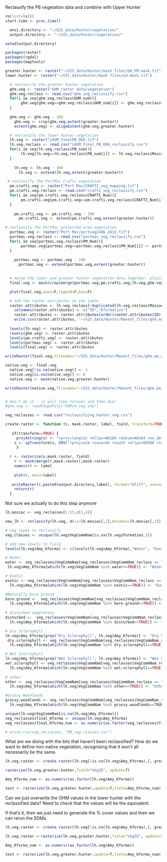 Reclassify the PB vegetation data and combine with Upper Hunter

```r
rm(list=ls())
start.time <- proc.time()

  envi.directory <- "~/GIS_data/Hunter/vegetation/"
  output.directory <- "~/GIS_data/Hunter/vegetation/"

setwd(output.directory)

packages(raster)
packages(rgdal)
packages(maptools)

greater.hunter <- raster("~/GIS_data/Hunter/mask files/GH_PM.mask.tif")
lower.hunter <- raster("~/GIS_data/Hunter/mask files/LH.mask.tif")

  # reclassify the greater hunter vegetation
  ghm.veg <- raster("GHM raster data/vegetation")
  ghm.veg.reclass <- read.csv("ghm_veg_reclassify.csv")
  for(i in seq(ghm.veg.reclass$GHM_num)){
       ghm.veg[ghm.veg==ghm.veg.reclass$GHM_num[i]] <- ghm.veg.reclass$Mosiac_num[i]+100 
  }
  
  ghm.veg <- ghm.veg - 100
    ghm.veg <- crop(ghm.veg,extent(greater.hunter))
    extent(ghm.veg) <- alignExtent(ghm.veg,greater.hunter)

  # reclassify the lower hunter vegetation
  lh.veg <- raster("LHVM_FinalPB_OEH.tif")
  lh.veg.reclass <- read.csv("LHVM_Final_PB_OEH_reclassify.csv")
  for(i in seq(lh.veg.reclass$PB_num)){
       lh.veg[lh.veg==lh.veg.reclass$PB_num[i]] <- lh.veg.reclass$Mosiac_num[i]+100 
  }
  
    lh.veg <- lh.veg - 100
      lh.veg <- extend(lh.veg,extent(greater.hunter))

 # reclassify the PortMac Crafti vegetation
  pm.crafti.veg <- raster("Port Mac/CRAFTI_veg_mapping.tif")
  pm.crafti.veg.reclass <- read.csv("crafti_veg_reclassify.csv")
  for(i in seq(pm.crafti.veg.reclass$CRAFTI_Num)){
       pm.crafti.veg[pm.crafti.veg==pm.crafti.veg.reclass$CRAFTI_Num[i]] <- pm.crafti.veg.reclass$Mosiac_num[i]+100 
  }
  
    pm.crafti.veg <- pm.crafti.veg - 100
      pm.crafti.veg <- extend(pm.crafti.veg,extent(greater.hunter))

# reclassify the PortMac protected area vegetation
  portmac.veg <- raster("Port Mac/portveg2406_2013.tif")
  portmac.veg.reclass <- read.csv("portmac_veg_reclassify.csv")
  for(i in seq(portmac.veg.reclass$PM_Num)){
       portmac.veg[portmac.veg==portmac.veg.reclass$PM_Num[i]] <- portmac.veg.reclass$Mosiac_num[i]+100 
  }
  
    portmac.veg <- portmac.veg - 100
      portmac.veg <- extend(portmac.veg,extent(greater.hunter))

  
  # merge the lower and greater hunter vegetation data together, placing the lower hunter data on top
  final.veg <- mask(crop(merge(portmac.veg,pm.crafti.veg,lh.veg,ghm.veg),greater.hunter),greater.hunter)

  plot(final.veg,axes=F,legend=F,box=F)

  # add the raster attributes to the table
  raster.attributes <- lh.veg.reclass[!duplicated(lh.veg.reclass$Mosiac_num)& !is.na(lh.veg.reclass$Mosiac_num),c(ID="Mosiac_num",Kformation="Mosiac")]
    colnames(raster.attributes) <- c("ID","Kformation")
    raster.attributes <- raster.attributes[order(raster.attributes$ID),]
    write.csv(raster.attributes, "~/GIS_data/Hunter/Maxent_files/ghm_environmental_data/vegetation/vegetation_attributes.csv", row.names=F)
  
  levels(lh.veg) <- raster.attributes
  levels(ghm.veg) <- raster.attributes
  levels(pm.crafti.veg) <- raster.attributes
  levels(portmac.veg) <- raster.attributes
  levels(final.veg) <- raster.attributes

writeRaster(final.veg,filename="~/GIS_data/Hunter/Maxent_files/ghm.pm_environmental_data/vegetation/final_vegetation.tif", ovewrite=TRUE, datatype='INT1U')

native.veg <- final.veg
  native.veg[!is.na(native.veg)] <- 1
  native.veg[is.na(native.veg)] <- 0
  native.veg <- mask(native.veg,greater.hunter)

writeRaster(native.veg,filename="~/GIS_data/Hunter/Maxent_files/ghm.pm_environmental_data/vegetation/native_vegetation.tif", ovewrite=TRUE, datatype='INT1U')



```


```r
# Don't do it - it will take forever and then die!
#ghm.veg <- readShapePoly("GHMv4_veg.shp")

veg_reclasses <- read.csv("reclassifying_hunter_veg.csv")

create.raster <- function (s, mask.raster, label, field, transform=TRUE) {
    
   if(transform==TRUE) {
     proj4string(s) <- "+proj=longlat +ellps=WGS84 +datum=WGS84 +no_defs"
    s <- spTransform(s, CRS("+proj=utm +zone=56 +south +ellps=GRS80 +towgs84=0,0,0,0,0,0,0 +units=m +no_defs"))
     }
    
  r <- rasterize(s,mask.raster, field)
    r <- mask(merge(r,mask.raster),mask.raster)
    names(r) <- label
    
    plot(r, main=label)
    
   writeRaster(r,paste0(output.directory,label), format="GTiff", overwrite=T)
    return(r)
  }

```

Not sure we actually to do this step anymore

```r
lh.mosiac <- veg_reclasses[1:13,c(3,4)]

new_lh <- reclassify(lh.veg, d(is=lh.mosiac[,1],becomes=lh.mosiac[,2]))

```


```r

# veg types to reclassify
veg.classes <- unique(lh.veg$VegCommNam[is.na(lh.veg$Formation_)])

# add new levels to field
levels(lh.veg$Amy_Kforma) <- c(levels(lh.veg$Amy_Kforma),"Water", "Exotic", "Naturally bare", "Disturbed", "Other", "Dry Sclerophyll", "Wet Sclerophyll")

# Water
water <- veg_reclasses$VegCommNam[veg_reclasses$VegCommNam_reclass == "Water"]
 lh.veg$Amy_Kforma[which(lh.veg$VegCommNam %in% water==TRUE)] <- "Water"

# Exotic
exotic <- veg_reclasses$VegCommNam[veg_reclasses$VegCommNam_reclass == "Exotic"]
  lh.veg$Amy_Kforma[which(lh.veg$VegCommNam %in% exotic==TRUE)] <- "Exotic"

#Naturally bare ground
bare.ground <-  veg_reclasses$VegCommNam[veg_reclasses$VegCommNam_reclass == "Naturally bare"]
  lh.veg$Amy_Kforma[which(lh.veg$VegCommNam %in% bare.ground==TRUE)] <- "Naturally bare"
  
# Disturbed vegetation
disturbed <-  veg_reclasses$VegCommNam[veg_reclasses$VegCommNam_reclass == "Disturbed"]
  lh.veg$Amy_Kforma[which(lh.veg$VegCommNam %in% disturbed==TRUE)] <- "Disturbed"

# Dry Sclerophyll
lh.veg$Amy_Kforma[grep("Dry Sclerophyll", lh.veg$Amy_Kforma)] <- "Dry Sclerophyll"
 dry.sclerophyll <- veg_reclasses$VegCommNam[veg_reclasses$VegCommNam_reclass == "Dry Sclerophyll"]
  lh.veg$Amy_Kforma[which(lh.veg$VegCommNam %in% dry.sclerophyll==TRUE)] <- "Dry Sclerophyll"

# Wet Scelrophyll
lh.veg$Amy_Kforma[grep("Wet Sclerophyll", lh.veg$Amy_Kforma)] <- "Wet Sclerophyll"
wet.sclerophyll <- veg_reclasses$VegCommNam[veg_reclasses$VegCommNam_reclass == "Wet Sclerophyll"]
  lh.veg$Amy_Kforma[which(lh.veg$VegCommNam %in% wet.sclerophyll==TRUE)] <- "Wet Sclerophyll"
  
# other
other <- veg_reclasses$VegCommNam[veg_reclasses$VegCommNam_reclass == "Other"]
  lh.veg$Amy_Kforma[which(lh.veg$VegCommNam %in% other==TRUE)] <- "Other"

#Grassy Woodlands
grassy.woodlands <- veg_reclasses$VegCommNam[veg_reclasses$VegCommNam_reclass == "Grassy Woodlands"]
  lh.veg$Amy_Kforma[which(lh.veg$VegCommNam %in% grassy.woodlands==TRUE)] <- "Grassy Woodlands"

unique(lh.veg$VegCommNam[is.na(lh.veg$Amy_Kforma)])
veg_reclasses$final_Kforma <- unique(lh.veg$Amy_Kforma)
veg_reclasses$final_Kforma_num <- as.numeric(as.factor(veg_reclasses$final_Kforma))

# write.csv(veg_reclasses, "PB_veg.classes.csv")

```

What are we doing with the bits that haven't been reclassified?  How do we want to define non-native vegetation, recognising that it won't all necessarily be the same.

```r

lh.veg.raster <- create.raster(lh.veg[!is.na(lh.veg$Amy_Kforma),], greater.hunter, field="Amy_Kforma", transform=FALSE, label="LH_veg")

rasterize(lh.veg,greater.hunter,field="VegID", update=T)

Amy_Kforma_num <- as.numeric(as.factor(lh.veg$Amy_Kforma))

test <- rasterize(lh.veg,greater.hunter,update=T,field=Amy_Kforma_num)
```

Can we just overwrite the GHM values in the lower hunter with the reclassified data?  Need to check that the values will be the equivalent. 

If that's it, then we just need to generate the % cover values and then we can rerun the SDMs.

```r

lh.veg.raster <- create.raster(lh.veg[!is.na(lh.veg$Amy_Kforma),], greater.hunter, field="Amy_Kforma", transform=FALSE, label="LH_veg")

lh.veg.raster <-rasterize(lh.veg,greater.hunter,field="VegID", update=T)

Amy_Kforma_num <- as.numeric(as.factor(lh.veg$Amy_Kforma))

test <- rasterize(lh.veg,greater.hunter,update=T,field=Amy_Kforma_num)
```